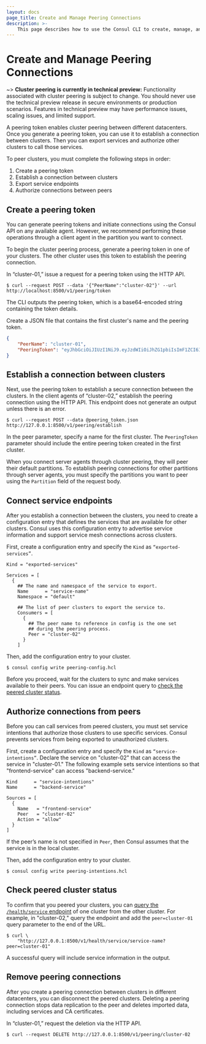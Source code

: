 ```yaml
---
layout: docs
page_title: Create and Manage Peering Connections
description: >-
    This page describes how to use the Consul CLI to create, manage, and delete peering connections for cluster peering.
---
```


# Create and Manage Peering Connections

~> **Cluster peering is currently in technical preview:** Functionality associated with cluster peering is subject to change. You should never use the technical preview release in secure environments or production scenarios. Features in technical preview may have performance issues, scaling issues, and limited support.

A peering token enables cluster peering between different datacenters. Once you generate a peering token, you can use it to establish a connection between clusters. Then you can export services and authorize other clusters to call those services.

To peer clusters, you must complete the following steps in order:

1. Create a peering token
1. Establish a connection between clusters
1. Export service endpoints
1. Authorize connections between peers

## Create a peering token

You can generate peering tokens and initiate connections using the Consul API on any available agent. However, we recommend performing these operations through a client agent in the partition you want to connect.

To begin the cluster peering process, generate a peering token in one of your clusters. The other cluster uses this token to establish the peering connection.

In “cluster-01,” issue a request for a peering token using the HTTP API.

```shell-session
$ curl --request POST --data '{"PeerName":"cluster-02"}' --url http://localhost:8500/v1/peering/token
```

The CLI outputs the peering token, which is a base64-encoded string containing the token details.

Create a JSON file that contains the first cluster's name and the peering token.

<CodeBlockConfig filename="peering_token.json" hideClipboard>

```json
{
    "PeerName": "cluster-01",
    "PeeringToken": "eyJhbGciOiJIUzI1NiJ9.eyJzdWIiOiJhZG1pbiIsImF1ZCI6IlNvbHIifQ.5T7L_L1MPfQ_5FjKGa1fTPqrzwK4bNSM812nW6oyjb8"
}
```

</CodeBlockConfig>

## Establish a connection between clusters

Next, use the peering token to establish a secure connection between the clusters. In the client agents of “cluster-02,” establish the peering connection using the HTTP API. This endpoint does not generate an output unless there is an error.

```shell-session
$ curl --request POST --data @peering_token.json http://127.0.0.1:8500/v1/peering/establish
```

In the peer parameter, specify a name for the first cluster. The `PeeringToken` parameter should include the entire peering token created in the first cluster.

When you connect server agents through cluster peering, they will peer their default partitions. To establish peering connections for other partitions through server agents, you must specify the partitions you want to peer using the `Partition` field of the request body.

## Connect service endpoints

After you establish a connection between the clusters, you need to create a configuration entry that defines the services that are available for other clusters. Consul uses this configuration entry to advertise service information and support service mesh connections across clusters.

First, create a configuration entry and specify the `Kind` as `“exported-services”`.

<CodeBlockConfig filename="peering-config.hcl" highlight="1" hideClipboard>

```hcl
Kind = "exported-services"

Services = [
  {
    ## The name and namespace of the service to export.
    Name      = "service-name"
    Namespace = "default"

    ## The list of peer clusters to export the service to.
    Consumers = [
      {
        ## The peer name to reference in config is the one set
        ## during the peering process.
        Peer = "cluster-02"
      }
    ]
```

</CodeBlockConfig>

Then, add the configuration entry to your cluster.

```shell-session
$ consul config write peering-config.hcl
```

Before you proceed, wait for the clusters to sync and make services available to their peers. You can issue an endpoint query to [check the peered cluster status](#check-peered-cluster-status).

## Authorize connections from peers

Before you can call services from peered clusters, you must set service intentions that authorize those clusters to use specific services. Consul prevents services from being exported to unauthorized clusters.

First, create a configuration entry and specify the `Kind` as `“service-intentions”`. Declare the service on "cluster-02" that can access the service in "cluster-01." The following example sets service intentions so that "frontend-service" can access "backend-service."

<CodeBlockConfig filename="peering-intentions.hcl" highlight="1" hideClipboard>

```hcl
Kind      = "service-intentions"
Name      = "backend-service"

Sources = [
  {
    Name   = "frontend-service"
    Peer   = "cluster-02"
    Action = "allow"
  }
]
```

</CodeBlockConfig>

If the peer’s name is not specified in `Peer`, then Consul assumes that the service is in the local cluster.

Then, add the configuration entry to your cluster.

```shell-session
$ consul config write peering-intentions.hcl
```

## Check peered cluster status

To confirm that you peered your clusters, you can [query the `/health/service` endpoint](/api-docs/health) of one cluster from the other cluster. For example, in "cluster-02," query the endpoint and add the `peer=cluster-01` query parameter to the end of the URL.

```shell-session
$ curl \
    "http://127.0.0.1:8500/v1/health/service/service-name?peer=cluster-01"
```

A successful query will include service information in the output.

## Remove peering connections

After you create a peering connection between clusters in different datacenters, you can disconnect the peered clusters. Deleting a peering connection stops data replication to the peer and deletes imported data, including services and CA certificates.

In “cluster-01,” request the deletion via the HTTP API.

```shell-session
$ curl --request DELETE http://127.0.0.1:8500/v1/peering/cluster-02
```
